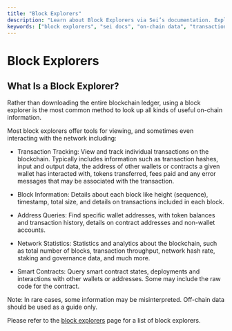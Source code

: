 ```yaml
---
title: "Block Explorers"
description: "Learn about Block Explorers via Sei’s documentation. Explore on-chain data, track transactions, and more on the first parallelized EVM blockchain."
keywords: ["block explorers", "sei docs", "on-chain data", "transactions"]
---
```



# Block Explorers

## **What Is a Block Explorer?**

Rather than downloading the entire blockchain ledger, using a block explorer is the most common method to look up all kinds of useful on-chain information.

Most block explorers offer tools for viewing, and sometimes even interacting with the network including:

- Transaction Tracking: View and track individual transactions on the blockchain. Typically includes information such as transaction hashes, input and output data, the address of other wallets or contracts a given wallet has interacted with, tokens transferred, fees paid and any error messages that may be associated with the transaction.

- Block Information: Details about each block like height (sequence), timestamp, total size, and details on transactions included in each block.

- Address Queries: Find specific wallet addresses, with token balances and transaction history, details on contract addresses and non-wallet accounts.

- Network Statistics: Statistics and analytics about the blockchain, such as total number of blocks, transaction throughput, network hash rate, staking and governance data, and much more.

- Smart Contracts: Query smart contract states, deployments and interactions with other wallets or addresses. Some may include the raw code for the contract.

<Callout type="info" emoji="📘">
  Note: In rare cases, some information may be misinterpreted. Off-chain data should be used as a guide only.
</Callout>

Please refer to the [block explorers](../dev-ecosystem-providers/explorers.mdx) page for a list of block explorers.

